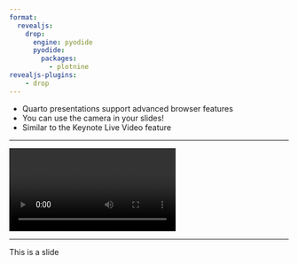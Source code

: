 ```yaml
---
format:
  revealjs:
    drop:
      engine: pyodide
      pyodide:
        packages:
          - plotnine
revealjs-plugins:
    - drop
---
```


- Quarto presentations support advanced browser features
- You can use the camera in your slides!
- Similar to the Keynote Live Video feature

---

<video data-autoplay id="video">
</video>

<script>
startCam();
</script>

---

This is a slide
